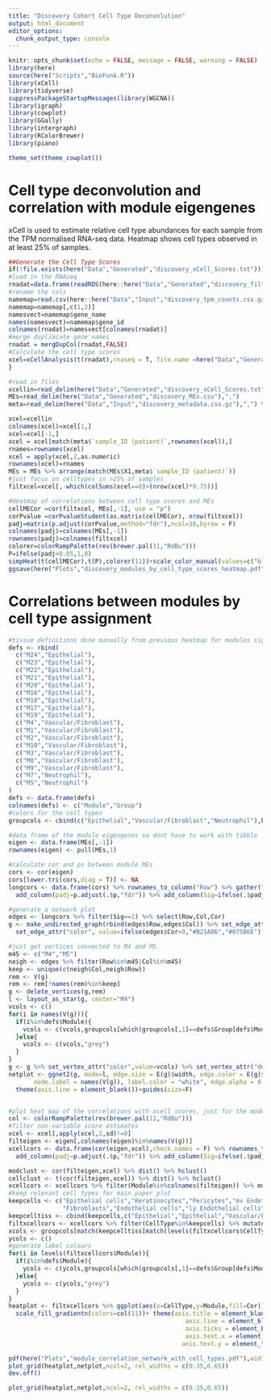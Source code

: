 ```yaml
---
title: "Discovery Cohort Cell Type Deconvolution"
output: html_document
editor_options: 
  chunk_output_type: console
---
```


```r
knitr::opts_chunk$set(echo = FALSE, message = FALSE, warning = FALSE)
library(here)
source(here("Scripts","BioFunk.R"))
library(xCell)
library(tidyverse)
suppressPackageStartupMessages(library(WGCNA))
library(igraph)
library(cowplot)
library(GGally)
library(intergraph)
library(RColorBrewer)
library(piano)

theme_set(theme_cowplot())

```

# Cell type deconvolution and correlation with module eigengenes

xCell is used to estimate relative cell type abundances for each sample from the TPM normalised RNA-seq data. Heatmap shows cell types observed in at least 25% of samples.

```r
##Generate the Cell Type Scores
if(!file.exists(here("Data","Generated","discovery_xCell_Scores.txt"))){
#load in the RNAseq
rnadat=data.frame(readRDS(here::here("Data","Generated","discovery_filtered_tpm.Rds")))
#rename the cols
namemap=read.csv(here::here("Data","Input","discovery_tpm_counts.csv.gz"),header=T) 
namemap=namemap[,c(1,2)]
namesvect=namemap$gene_name
names(namesvect)=namemap$gene_id
colnames(rnadat)=namesvect[colnames(rnadat)]
#merge dupliacate gene names
rnadat = mergDupCol(rnadat,FALSE)
#Calculate the cell type scores
xcel=xCellAnalysis(t(rnadat),rnaseq = T, file.name =here("Data","Generated","discovery_xCell_Scores.txt"))
}

#read in files
xcellin=read_delim(here("Data","Generated","discovery_xCell_Scores.txt"),"\t") %>% t()
MEs=read_delim(here("Data","Generated","discovery_MEs.csv"),",")
meta=read_delim(here("Data","Input","discovery_metadata.csv.gz"),",") %>% filter(`sample_ID (patient)`%in%MEs$X1)

xcel=xcellin
colnames(xcel)=xcel[1,]
xcel=xcel[-1,]
xcel = xcel[match(meta$`sample_ID (patient)`,rownames(xcel)),]
rnames=rownames(xcel)
xcel = apply(xcel,2,as.numeric)
rownames(xcel)=rnames
MEs = MEs %>% arrange(match(MEs$X1,meta$`sample_ID (patient)`))
#just focus on celltypes in >25% of samples
filtxcel=xcel[,-which(colSums(xcel==0)>(nrow(xcel)*0.75))]

#Heatmap of correlations between cell type scores and MEs
cellMECor =cor(filtxcel, MEs[,-1], use = "p")
corPvalue =corPvalueStudent(as.matrix(cellMECor), nrow(filtxcel))
padj=matrix(p.adjust(corPvalue,method="fdr"),ncol=38,byrow = F)
colnames(padj)=colnames(MEs[,-1])
rownames(padj)=colnames(filtxcel)
colorer=colorRampPalette(rev(brewer.pal(11,"RdBu")))
P=ifelse(padj<0.05,1,0)
simpHeat(t(cellMECor),t(P),colorer(11))+scale_color_manual(values=c("black",NA),labels=c("FDR<0.05",""),name="Significance")
ggsave(here("Plots","discovery_modules_by_cell_type_scores_heatmap.pdf"),width = 15,height = 10)

```

# Correlations between modules by cell type assignment

```r
#tissue definitions done manually from previous heatmap for modules significantly correlated with M4 or M5 below
defs <- rbind(
  c("M24","Epithelial"),
  c("M23","Epithelial"),
  c("M22","Epithelial"),
  c("M21","Epithelial"),
  c("M20","Epithelial"),
  c("M16","Epithelial"),
  c("M18","Epithelial"),
  c("M17","Epithelial"),
  c("M19","Epithelial"),
  c("M4","Vascular/Fibroblast"),
  c("M1","Vascular/Fibroblast"),
  c("M2","Vascular/Fibroblast"),
  c("M10","Vascular/Fibroblast"),
  c("M3","Vascular/Fibroblast"),
  c("M8","Vascular/Fibroblast"),
  c("M9","Vascular/Fibroblast"),
  c("M7","Neutrophil"),
  c("M5","Neutrophil")
)
defs <- data.frame(defs)
colnames(defs) <- c("Module","Group")
#colors for the cell types
groupcols <- cbind(c("Epithelial","Vascular/Fibroblast","Neutrophil"),brewer.pal(3,"Dark2"))

#data frame of the module eigengenes so dont have to work with tibble 
eigen <- data.frame(MEs[,-1])
rownames(eigen) <- pull(MEs,1)

#calculate cor and ps between module MEs
cors <- cor(eigen)
cors[lower.tri(cors,diag = T)] <- NA
longcors <- data.frame(cors) %>% rownames_to_column("Row") %>% gather("Col","Cor",-Row) %>% filter(!is.na(Cor)) %>% add_column(p=corPvalueStudent(.$Cor,nrow(eigen))) %>%
  add_column(padj=p.adjust(.$p,"fdr")) %>% add_column(Sig=ifelse(.$padj<0.01,1,0))

#generate a network plot
edges <- longcors %>% filter(Sig==1) %>% select(Row,Col,Cor)
g <- make_undirected_graph(rbind(edges$Row,edges$Col)) %>% set_edge_attr("weight",value=edges$Cor) %>%
  set_edge_attr("color", value=ifelse(edges$Cor>0,"#B21A06","#075B6E")) %>% set_edge_attr("width",value=(abs(edges$Cor)^5)*10)

#just get vertices connected to M4 and M5
m45 <- c("M4","M5")
neigh <- edges %>% filter(Row%in%m45|Col%in%m45)
keep <- unique(c(neigh$Col,neigh$Row))
rem <- V(g)
rem <- rem[!names(rem)%in%keep]
g <- delete_vertices(g,rem)
l <- layout_as_star(g, center="M4")
vcols <- c()
for(i in names(V(g))){
  if(i%in%defs$Module){
    vcols <- c(vcols,groupcols[which(groupcols[,1]==defs$Group[defs$Module==i]),2])
  }else{
    vcols <- c(vcols,"grey")
  }
}
g <- g %>% set_vertex_attr("color",value=vcols) %>% set_vertex_attr("degree",value=degree(g))
netplot <- ggnet2(g, mode=l, edge.size = E(g)$width, edge.color = E(g)$color, node.color = V(g)$color, node.size=18,
       node.label = names(V(g)), label.color = "white", edge.alpha = 0.7, label.size = 6)+
  theme(axis.line = element_blank())+guides(size=F)


#plot heat map of the correlations with xcell scores, just for the modules in the network plot
col <- colorRampPalette(rev(brewer.pal(11,"RdBu")))
#filter non-variable score estimates
xcel <- xcel[,apply(xcel,2,sd)!=0]
filteigen <- eigen[,colnames(eigen)%in%names(V(g))]
xcellcors <- data.frame(cor(eigen,xcel),check.names = F) %>% rownames_to_column("Module") %>% gather("CellType","Cor", -Module) %>% add_column(p=corPvalueStudent(.$Cor,nrow(eigen))) %>% 
  add_column(padj=p.adjust(.$p,"fdr")) %>% add_column(Sig=ifelse(.$padj<0.05,1,0))

modclust <- cor(filteigen,xcel) %>% dist() %>% hclust() 
cellclust <- t(cor(filteigen,xcel)) %>% dist() %>% hclust() 
xcellcors <- xcellcors %>% filter(Module%in%colnames(filteigen)) %>% mutate(Module=factor(Module,levels=modclust$labels[modclust$order]),CellType=factor(CellType,levels=cellclust$labels[cellclust$order]))
#keep relevant cell types for main paper plot
keepcells <- c("Epithelial cells","Keratinocytes","Pericytes","mv Endothelial cells",
               "Fibroblasts","Endothelial cells","ly Endothelial cells","Basophils","Neutrophils")
keepcelltiss <- cbind(keepcells,c("Epithelial","Epithelial","Vascular/Fibroblast","Vascular/Fibroblast","Vascular/Fibroblast","Vascular/Fibroblast","Vascular/Fibroblast","Neutrophil","Neutrophil"))
filtxcellcors <- xcellcors %>% filter(CellType%in%keepcells) %>% mutate(CellType=droplevels(CellType),Module=droplevels(Module))
xcols <- groupcols[match(keepcelltiss[match(levels(filtxcellcors$CellType),keepcelltiss[,1]),2],groupcols[,1]),2]
ycols <- c()
#generate label colours
for(i in levels(filtxcellcors$Module)){
  if(i%in%defs$Module){
    ycols <- c(ycols,groupcols[which(groupcols[,1]==defs$Group[defs$Module==i]),2])
  }else{
    ycols <- c(ycols,"grey")
  }
}
heatplot <- filtxcellcors %>% ggplot(aes(x=CellType,y=Module,fill=Cor))+geom_tile()+
  scale_fill_gradientn(colors=col(11))+ theme(axis.title = element_blank(),
                                                 axis.line = element_blank(),
                                                 axis.ticks = element_blank(),
                                                 axis.text.x = element_text(angle = 90,hjust=1,vjust=0.5,colour =xcols),
                                                axis.text.y = element_text(color=ycols))

pdf(here("Plots","module_correlation_network_with_cell_types.pdf"),width=10, height=7)
plot_grid(heatplot,netplot,ncol=2, rel_widths = c(0.35,0.65))
dev.off()
```
```r

plot_grid(heatplot,netplot,ncol=2, rel_widths = c(0.35,0.65))

```